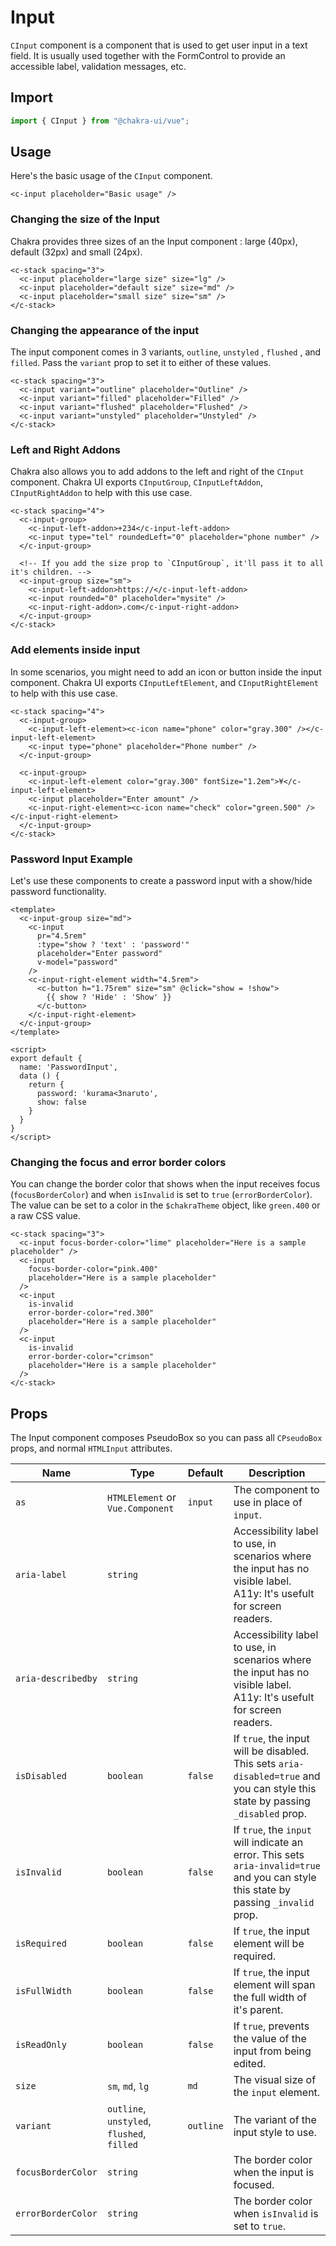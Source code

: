
<SEO
  title="Input"
  description="Input component is a component that is used to get user input in a text field."
/>

# Input

`CInput` component is a component that is used to get user input in a text field.
It is usually used together with the <nuxt-link to="/formcontrol">FormControl</nuxt-link> to provide an
accessible label, validation messages, etc.

<carbon-ad />

## Import

```js
import { CInput } from "@chakra-ui/vue";
```

## Usage

Here's the basic usage of the `CInput` component.

```vue live=true
<c-input placeholder="Basic usage" />
```

### Changing the size of the Input

Chakra provides three sizes of an the Input component : large (40px), default (32px) and small
(24px).

```vue live=true
<c-stack spacing="3">
  <c-input placeholder="large size" size="lg" />
  <c-input placeholder="default size" size="md" />
  <c-input placeholder="small size" size="sm" />
</c-stack>
```

### Changing the appearance of the input

The input component comes in 3 variants, `outline`, `unstyled` , `flushed` , and
`filled`. Pass the `variant` prop to set it to either of these values.

```vue live=true
<c-stack spacing="3">
  <c-input variant="outline" placeholder="Outline" />
  <c-input variant="filled" placeholder="Filled" />
  <c-input variant="flushed" placeholder="Flushed" />
  <c-input variant="unstyled" placeholder="Unstyled" />
</c-stack>
```

### Left and Right Addons

Chakra also allows you to add addons to the left and right of the `CInput`
component. Chakra UI exports `CInputGroup`, `CInputLeftAddon`, `CInputRightAddon`
to help with this use case.

```vue live=true
<c-stack spacing="4">
  <c-input-group>
    <c-input-left-addon>+234</c-input-left-addon>
    <c-input type="tel" roundedLeft="0" placeholder="phone number" />
  </c-input-group>

  <!-- If you add the size prop to `CInputGroup`, it'll pass it to all it's children. -->
  <c-input-group size="sm">
    <c-input-left-addon>https://</c-input-left-addon>
    <c-input rounded="0" placeholder="mysite" />
    <c-input-right-addon>.com</c-input-right-addon>
  </c-input-group>
</c-stack>
```


### Add elements inside input

In some scenarios, you might need to add an icon or button inside the input
component. Chakra UI exports `CInputLeftElement`, and `CInputRightElement` to help
with this use case.

```vue live=true
<c-stack spacing="4">
  <c-input-group>
    <c-input-left-element><c-icon name="phone" color="gray.300" /></c-input-left-element>
    <c-input type="phone" placeholder="Phone number" />
  </c-input-group>

  <c-input-group>
    <c-input-left-element color="gray.300" fontSize="1.2em">¥</c-input-left-element>
    <c-input placeholder="Enter amount" />
    <c-input-right-element><c-icon name="check" color="green.500" /></c-input-right-element>
  </c-input-group>
</c-stack>
```

### Password Input Example

Let's use these components to create a password input with a show/hide password
functionality.

```vue live=true
<template>
  <c-input-group size="md">
    <c-input
      pr="4.5rem"
      :type="show ? 'text' : 'password'"
      placeholder="Enter password"
      v-model="password"
    />
    <c-input-right-element width="4.5rem">
      <c-button h="1.75rem" size="sm" @click="show = !show">
        {{ show ? 'Hide' : 'Show' }}
      </c-button>
    </c-input-right-element>
  </c-input-group>
</template>

<script>
export default {
  name: 'PasswordInput',
  data () {
    return {
      password: 'kurama<3naruto',
      show: false
    }
  }
}
</script>
```

### Changing the focus and error border colors

You can change the border color that shows when the input receives focus
(`focusBorderColor`) and when `isInvalid` is set to `true` (`errorBorderColor`).
The value can be set to a color in the `$chakraTheme` object, like `green.400` or a raw
CSS value.

```vue live=true
<c-stack spacing="3">
  <c-input focus-border-color="lime" placeholder="Here is a sample placeholder" />
  <c-input
    focus-border-color="pink.400"
    placeholder="Here is a sample placeholder"
  />
  <c-input
    is-invalid
    error-border-color="red.300"
    placeholder="Here is a sample placeholder"
  />
  <c-input
    is-invalid
    error-border-color="crimson"
    placeholder="Here is a sample placeholder"
  />
</c-stack>
```

## Props

The Input component composes <nuxt-link to="/pseudobox">PseudoBox</nuxt-link> so you can pass all
`CPseudoBox` props, and normal `HTMLInput` attributes.

| Name               | Type                                       | Default   | Description                                                                                                                           |
| ------------------ | ------------------------------------------ | --------- | ------------------------------------------------------------------------------------------------------------------------------------- |
| `as`               | `HTMLElement` or `Vue.Component`           | `input`   | The component to use in place of `input`.                                                                                             |
| `aria-label`       | `string`                                   |           | Accessibility label to use, in scenarios where the input has no visible label. A11y: It's usefult for screen readers.                 |
| `aria-describedby` | `string`                                   |           | Accessibility label to use, in scenarios where the input has no visible label. A11y: It's usefult for screen readers.                 |
| `isDisabled`       | `boolean`                                  | `false`   | If `true`, the input will be disabled. This sets `aria-disabled=true` and you can style this state by passing `_disabled` prop.       |
| `isInvalid`        | `boolean`                                  | `false`   | If `true`, the `input` will indicate an error. This sets `aria-invalid=true` and you can style this state by passing `_invalid` prop. |
| `isRequired`       | `boolean`                                  | `false`   | If `true`, the input element will be required.                                                                                        |
| `isFullWidth`      | `boolean`                                  | `false`   | If `true`, the input element will span the full width of it's parent.                                                                 |
| `isReadOnly`       | `boolean`                                  | `false`   | If `true`, prevents the value of the input from being edited.                                                                         |
| `size`             | `sm`, `md`, `lg`                           | `md`      | The visual size of the `input` element.                                                                                               |
| `variant`          | `outline`, `unstyled`, `flushed`, `filled` | `outline` | The variant of the input style to use.                                                                                                |
| `focusBorderColor` | `string`                                   |           | The border color when the input is focused.                                                                                           |
| `errorBorderColor` | `string`                                   |           | The border color when `isInvalid` is set to `true`.                                                                                   |
